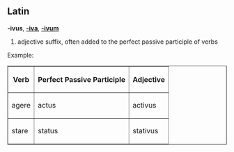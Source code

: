 ==Latin==
'''-ivus''', '''[[-iva]]''', '''[[-ivum]]'''

# adjective suffix, often added to the perfect passive participle of verbs

Example:
<table border=1 cellpadding=2 cellspacing=0>
  <tr><th>Verb</th>
      <th>Perfect Passive Participle</th>
      <th>Adjective</th>
  </tr>
  <tr><td>agere</td>
      <td>actus</td>
      <td>activus</td>
  </tr>
  <tr><td>stare</td>
      <td>status</td>
      <td>stativus</td>
  </tr>
</table>